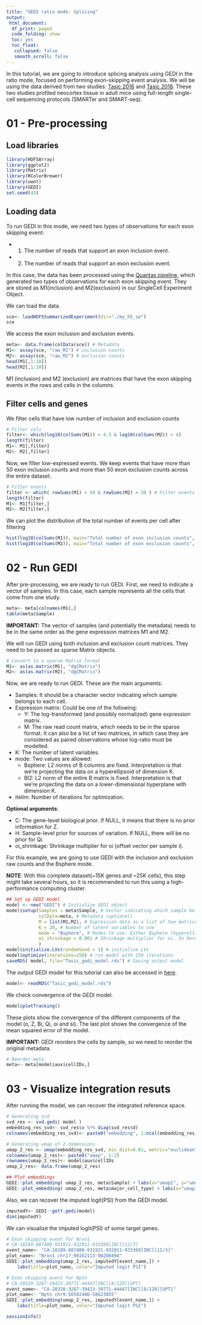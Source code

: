 ```yaml
---
title: "GEDI ratio mode: Splicing"
output:
 html_document:
  df_print: paged
  code_folding: show
  toc: yes
  toc_float:
   collapsed: false
   smooth_scroll: false
---
```


In this tutorial, we are going to introduce splicing analysis using GEDI in the ratio mode, focused on performing exon-skipping event analysis. We will be using the data derived from two studies: [Tasic 2016](https://www.nature.com/articles/nn.4216) and [Tasic 2018](https://www.nature.com/articles/s41586-018-0654-5). These two studies profiled neocortex tissue in adult mice using full-length single-cell sequencing protocols (SMARTer and SMART-seq). 

# 01 - Pre-processing

## Load libraries

```r
library(HDF5Array)
library(ggplot2)
library(Matrix)
library(RColorBrewer)
library(uwot)
library(GEDI)
set.seed(43)
```

## Loading data

To run GEDI in this mode, we need two types of observations for each exon skipping event:

* 1. The number of reads that support an exon inclusion event. 
* 2. The number of reads that support an exon exclusion event. 

In this case, the data has been processed using the [Quantas pipeline](https://zhanglab.c2b2.columbia.edu/index.php/Quantas_Documentation), which generated two types of observations for each exon skipping event. They are stored as M1(inclusion) and M2(exclusion) in our SingleCell Experiment Object.

We can load the data.
```r
sce<- loadHDF5SummarizedExperiment(dir="./my_h5_se")
sce
```

We access the exon inclusion and exclusion events. 
```r
meta<- data.frame(colData(sce)) # Metadata
M1<- assay(sce, "raw_M1") # inclusion counts
M2<- assay(sce, "raw_M2") # exclusion counts
head(M1[,1:10])
head(M2[,1:10])
```

M1 (inclusion) and M2 (exclusion) are matrices that have the exon skipping events in the rows and cells in the columns. 

## Filter cells and genes

We filter cells that have low number of inclusion and exclusion counts
```r
# Filter cels
filter<- which(log10(colSums(M1)) > 4.5 & log10(colSums(M2)) > 4)
length(filter)
M1<- M1[,filter]
M2<- M2[,filter]
```

Now, we filter low-expressed events. We keep events that have more than 50 exon inclusion counts and more than 50 exon exclusion counts across the entire dataset.

```r
# Filter events
filter <- which( rowSums(M1) > 50 & rowSums(M2) > 50 ) # Filter events 
length(filter)
M1<- M1[filter,]
M2<- M2[filter,]
```

We can plot the distribution of the total number of events per cell after filtering
```r
hist(log10(colSums(M1)), main="Total number of exon inclusion counts", xlab="")
hist(log10(colSums(M2)), main="Total number of exon exclusion counts", xlab="")
```

# 02 - Run GEDI

After pre-processing, we are ready to run GEDI. First, we need to indicate a vector of samples. In this case, each sample represents all the cells that come from one study.
```r
meta<- meta[colnames(M1),]
table(meta$Sample)
```

**IMPORTANT:** The vector of samples (and potentially the metadata) needs to be in the same order as the gene expression matrices M1 and M2. 

We will run GEDI using both inclusion and exclusion count matrices. They need to be passed as sparse Matrix objects.
```r
# Convert to a sparse Matrix format
M1<- as(as.matrix(M1), "dgCMatrix")
M2<- as(as.matrix(M2), "dgCMatrix")
```
Now, we are ready to run GEDI. These are the main arguments: 

* Samples: It should be a character vector indicating which sample belongs to each cell.
* Expression matrix: Could be one of the following:
	+ Y: The log-transformed (and possibly normalized) gene expression matrix.
	+ M: The raw read count matrix, which needs to be in the sparse format. It can also be a list of two matrices, in which case they are considered as paired observations whose log-ratio must be modelled.
* K: The number of latent variables.
* mode: Two values are allowed: 
	+ Bsphere: L2 norms of B columns are fixed. Interpretation is that we’re projecting the data on a hyperellipsoid of dimension K.
	+ Bl2: L2 norm of the entire B matrix is fixed. Interpretation is that we’re projecting the data on a lower-dimensional hyperplane with dimension K.
* itelim: Number of iterations for optimization.

**Optional arguments**:

* C: The gene-level biological prior. If NULL, it means that there is no prior information for Z.
* H: Sample-level prior for sources of variation. If NULL, there will be no prior for Qi.
* oi_shrinkage: Shrinkage multiplier for oi (offset vector per sample i).

For this example, we are going to use GEDI with the inclusion and exclusion raw counts and the Bsphere mode.

**NOTE**: With this complete dataset(~15K genes and ~25K cells), this step might take several hours, so it is recommended to run this using a high-performance computing cluster.

```r
## Set up GEDI model
model <- new("GEDI") # Initialize GEDI object
model$setup(Samples = meta$Sample, # Vector indicating which sample belongs to each cell
            colData=meta, # Metadata (optional)
            M = list(M1,M2), # Expression data as a list of two matrices, in which case they are considered as paired observations whose log-ratio must be modelled.
            K = 20, # Number of latent variables to use
            mode = "Bsphere", # Modes to use: Either Bsphere (hyperellipsoid) or Bl2 (hyperplane)
            oi_shrinkage = 0.001 # Shrinkage multiplier for oi. In here we use 0.001, to better accommodated the mean abundance differences that exist between multiple scRNA-seq technologies.
            ) 
model$initialize.LVs(randomSeed = 1) # initialize LVs
model$optimize(iterations=150) # run model with 150 iterations
saveRDS( model, file="Tasic_gedi_model.rds") # Saving output model
```
The output GEDI model for this tutorial can also be accessed in [here](https://zenodo.org/record/8222698/).

```r
model<- readRDS("Tasic_gedi_model.rds")
```

We check convergence of the GEDI model. 
```r
model$plotTracking()
```

These plots show the convergence of the different components of the model (o, Z, Bi, Qi, oi and si). The last plot shows the convergence of the mean squared error of the model. 

**IMPORTANT:** GEDI reorders the cells by sample, so we need to reorder the original metadata. 
```r
# Reorder meta
meta<- meta[model$aux$cellIDs,] 
```

# 03 - Visualize integration resuts

After running the model, we can recover the integrated reference space.

```r
# Generating svd
svd_res <- svd.gedi( model )
embedding_res_svd<- svd_res$v %*% diag(svd_res$d)
colnames(embedding_res_svd)<- paste0("embedding", 1:ncol(embedding_res_svd))

# Generating umap of 2 dimensions
umap_2_res <- umap(embedding_res_svd, min_dist=0.01, metric="euclidean")
colnames(umap_2_res)<- paste0("umap", 1:2)
rownames(umap_2_res)<- model$aux$cellIDs
umap_2_res<- data.frame(umap_2_res)

## Plot embeddings
GEDI::plot_embedding( umap_2_res, meta$Sample) + labs(x="umap1", y="umap2", title="UMAP (integration with GEDI)", color="Sample")
GEDI::plot_embedding( umap_2_res, meta$major_cell_type) + labs(x="umap1", y="umap2", title="UMAP (integration with GEDI)", color="Cell Type")
```

Also, we can recover the imputed logit(PSI) from the GEDI model.

```r
imputedY<- GEDI::getY.gedi(model)
dim(imputedY)
```
We can visualize the imputed logit(PSI) of some target genes.

```r
# Exon skipping event for Nrxn1
# CA-18189-887480-931921-932011-933369[INC][12/3]
event_name<- "CA-18189-887480-931921-932011-933369[INC][12/3]" 
plot_name<- "Nrxn1 chr17:90162113-90208494"
GEDI::plot_embedding(umap_2_res, imputedY[event_name,]) +
    labs(title=plot_name, color="Imputed logit PSI")

# Exon skipping event for Nptn
# CA-20320-3287-39423-39771-44447[INC][8/120][UPT]
event_name<- "CA-20320-3287-39423-39771-44447[INC][8/120][UPT]"
plot_name<- "Nptn chr9:58582406-58623855"
GEDI::plot_embedding(umap_2_res, imputedY[event_name,]) +
    labs(title=plot_name, color="Imputed logit PSI")
```

```r
sessionInfo()
```

